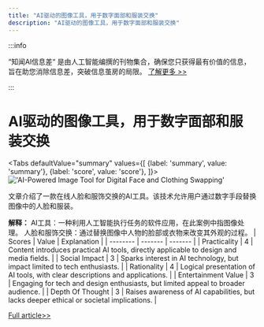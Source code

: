 ```yaml
---
title: "AI驱动的图像工具，用于数字面部和服装交换"
description: "AI驱动的图像工具，用于数字面部和服装交换"
---
```



:::info

“知闻AI信息差“ 是由人工智能编撰的刊物集合，确保您只获得最有价值的信息，旨在助您消除信息差，突破信息茧房的局限。  [了解更多 >>](/)

:::

# AI驱动的图像工具，用于数字面部和服装交换


<Tabs
	defaultValue="summary"
	values={[
	{label: 'summary', value: 'summary'},
	{label: 'score', value: 'score'},
]}>
<TabItem value="summary">
<img
  src="https://image.informedainews.com/2024/06/10/To-D1r-1717983413-0.jpg"
  alt="'AI-Powered Image Tool for Digital Face and Clothing Swapping'"
/>



文章介绍了一款在线人脸和服饰交换的AI工具。该技术允许用户通过数字手段替换图像中的人脸和服装。

**解释：**
AI工具：一种利用人工智能执行任务的软件应用，在此案例中指图像处理。
人脸和服饰交换：通过替换图像中人物的脸部或衣物来改变其外观的过程。
</TabItem>
<TabItem value="score">
	| Scores     | Value   | Explanation |
	| -------- | ------- | ------- |
	| Practicality  | 4    | Content introduces practical AI tools, directly applicable to design and media fields.    |
	| Social Impact | 3     | Sparks interest in AI technology, but impact limited to tech enthusiasts.    |
	| Rationality    | 4    | Logical presentation of AI tools, with clear descriptions and applications.    |
	| Entertainment Value    | 3    | Engaging for tech and design enthusiasts, but limited appeal to broader audience.    |
	| Depth Of Thought    | 3    | Raises awareness of AI capabilities, but lacks deeper ethical or societal implications.    |
</TabItem>
</Tabs>

[Full article>>](https://x.com/lvloomystery/status/1799680387939254391)
